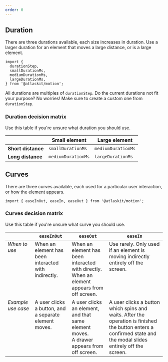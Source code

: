 ```yaml
---
order: 0
---
```


## Duration

There are three durations available, each size increases in duration.
Use a larger duration for an element that moves a large distance, or is a large element.

```
import {
  durationStep,
  smallDurationMs,
  mediumDurationMs,
  largeDurationMs,
} from '@atlaskit/motion';
```

All durations are multiples of `durationStep`. Do the current durations not fit your purpose?
No worries! Make sure to create a custom one from `durationStep`.

### Duration decision matrix

Use this table if you're unsure what duration you should use.

<table>
  <thead>
    <tr>
      <th></th>
      <th>Small element</th>
      <th>Large element</th>
    </tr>
  </thead>
  <tbody>
    <tr>
      <td><strong>Short distance</strong></td>
      <td><code>smallDurationMs</code></td>
      <td><code>mediumDurationMs</code></td>
    </tr>
    <tr>
      <td><strong>Long distance</strong></td>
      <td><code>mediumDurationMs</code></td>
      <td><code>largeDurationMs</code></td>
    </tr>
  </tbody>
</table>

## Curves

There are three curves available, each used for a particular user interaction, or how the element appears.

```
import { easeInOut, easeIn, easeOut } from '@atlaskit/motion';
```

### Curves decision matrix

Use this table if you're unsure what curve you should use.

<table>
  <thead>
    <tr style="vertical-align: top;">
      <th></th>
      <th><code>easeInOut</code></th>
      <th><code>easeOut</code></th>
      <th><code>easeIn</code></th>
    </tr>
  </thead>
  <tbody>
    <tr style="vertical-align: top;">
      <td><i>When to use</i></td>
      <td>When an element has been interacted with indirectly.</td>
      <td>When an element has been interacted with directly. <br/>When an element appears from off screen.</td>
      <td>Use rarely. Only used if an element is moving indirectly entirely off the screen.</td>
    </tr>
    <tr style="vertical-align: top;">
      <td><i>Example use case</i></td>
      <td>A user clicks a button, and a separate element moves.</td>
      <td>A user clicks an element, and that same element moves. <br/>A drawer appears from off screen.</td>
      <td>A user clicks a button which spins and waits. After the operation is finished the button enters a confirmed state and the modal slides entirely off the screen.</td>
    </tr>
  </tbody>
</table>
